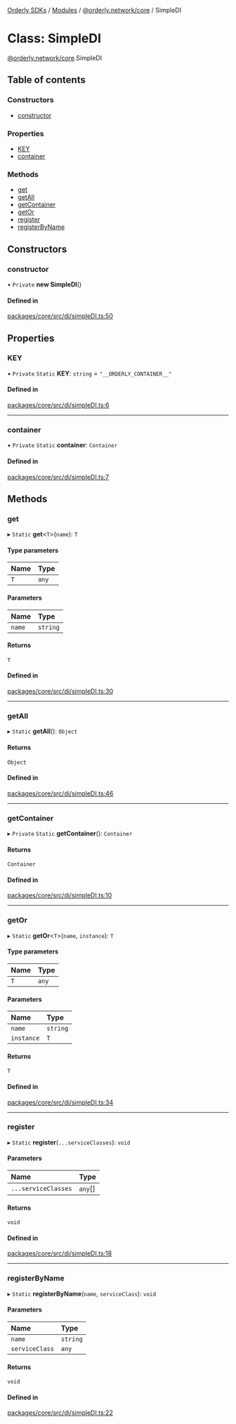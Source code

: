 [Orderly SDKs](./../README) / [Modules](./../modules) / [@orderly.network/core](./../modules/orderly_network_core) / SimpleDI

# Class: SimpleDI

[@orderly.network/core](./../modules/orderly_network_core).SimpleDI

## Table of contents

### Constructors

- [constructor](./orderly_network_core.SimpleDI#constructor)

### Properties

- [KEY](./orderly_network_core.SimpleDI#key)
- [container](./orderly_network_core.SimpleDI#container)

### Methods

- [get](./orderly_network_core.SimpleDI#get)
- [getAll](./orderly_network_core.SimpleDI#getall)
- [getContainer](./orderly_network_core.SimpleDI#getcontainer)
- [getOr](./orderly_network_core.SimpleDI#getor)
- [register](./orderly_network_core.SimpleDI#register)
- [registerByName](./orderly_network_core.SimpleDI#registerbyname)

## Constructors

### constructor

• `Private` **new SimpleDI**()

#### Defined in

[packages/core/src/di/simpleDI.ts:50](https://github.com/OrderlyNetwork/js-sdk/blob/b4bb4035/packages/core/src/di/simpleDI.ts#L50)

## Properties

### KEY

▪ `Private` `Static` **KEY**: `string` = `"__ORDERLY_CONTAINER__"`

#### Defined in

[packages/core/src/di/simpleDI.ts:6](https://github.com/OrderlyNetwork/js-sdk/blob/b4bb4035/packages/core/src/di/simpleDI.ts#L6)

___

### container

▪ `Private` `Static` **container**: `Container`

#### Defined in

[packages/core/src/di/simpleDI.ts:7](https://github.com/OrderlyNetwork/js-sdk/blob/b4bb4035/packages/core/src/di/simpleDI.ts#L7)

## Methods

### get

▸ `Static` **get**\<`T`\>(`name`): `T`

#### Type parameters

| Name | Type |
| :------ | :------ |
| `T` | `any` |

#### Parameters

| Name | Type |
| :------ | :------ |
| `name` | `string` |

#### Returns

`T`

#### Defined in

[packages/core/src/di/simpleDI.ts:30](https://github.com/OrderlyNetwork/js-sdk/blob/b4bb4035/packages/core/src/di/simpleDI.ts#L30)

___

### getAll

▸ `Static` **getAll**(): `Object`

#### Returns

`Object`

#### Defined in

[packages/core/src/di/simpleDI.ts:46](https://github.com/OrderlyNetwork/js-sdk/blob/b4bb4035/packages/core/src/di/simpleDI.ts#L46)

___

### getContainer

▸ `Private` `Static` **getContainer**(): `Container`

#### Returns

`Container`

#### Defined in

[packages/core/src/di/simpleDI.ts:10](https://github.com/OrderlyNetwork/js-sdk/blob/b4bb4035/packages/core/src/di/simpleDI.ts#L10)

___

### getOr

▸ `Static` **getOr**\<`T`\>(`name`, `instance`): `T`

#### Type parameters

| Name | Type |
| :------ | :------ |
| `T` | `any` |

#### Parameters

| Name | Type |
| :------ | :------ |
| `name` | `string` |
| `instance` | `T` |

#### Returns

`T`

#### Defined in

[packages/core/src/di/simpleDI.ts:34](https://github.com/OrderlyNetwork/js-sdk/blob/b4bb4035/packages/core/src/di/simpleDI.ts#L34)

___

### register

▸ `Static` **register**(`...serviceClasses`): `void`

#### Parameters

| Name | Type |
| :------ | :------ |
| `...serviceClasses` | `any`[] |

#### Returns

`void`

#### Defined in

[packages/core/src/di/simpleDI.ts:18](https://github.com/OrderlyNetwork/js-sdk/blob/b4bb4035/packages/core/src/di/simpleDI.ts#L18)

___

### registerByName

▸ `Static` **registerByName**(`name`, `serviceClass`): `void`

#### Parameters

| Name | Type |
| :------ | :------ |
| `name` | `string` |
| `serviceClass` | `any` |

#### Returns

`void`

#### Defined in

[packages/core/src/di/simpleDI.ts:22](https://github.com/OrderlyNetwork/js-sdk/blob/b4bb4035/packages/core/src/di/simpleDI.ts#L22)
